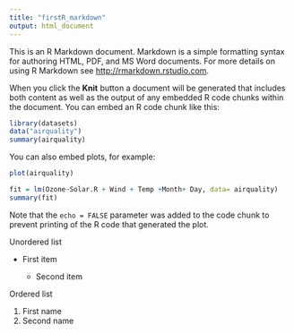 ```yaml
---
title: "firstR_markdown"
output: html_document
---
```


This is an R Markdown document. Markdown is a simple formatting syntax for authoring HTML, PDF, and MS Word documents. For more details on using R Markdown see <http://rmarkdown.rstudio.com>.

When you click the **Knit** button a document will be generated that includes both content as well as the output of any embedded R code chunks within the document. You can embed an R code chunk like this:

```r
library(datasets)
data("airquality")
summary(airquality)
```

You can also embed plots, for example:

```r
plot(airquality)
```

```r
fit = lm(Ozone~Solar.R + Wind + Temp +Month+ Day, data= airquality)
summary(fit)
```

Note that the `echo = FALSE` parameter was added to the code chunk to prevent printing of the R code that generated the plot.

Unordered list


* First item

  * Second item
  

Ordered list 

1. First name
2. Second name


